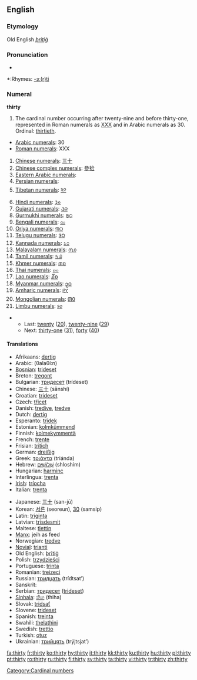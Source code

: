 ==English==
===Etymology===
Old English ''[[þritiġ]]''

===Pronunciation===
*{{audio|en-us-thirty.ogg|Audio (US)}}
 
*:Rhymes: [[Rhymes:English:-ɜː(r)ti|-ɜː(r)ti]]
===Numeral===
'''thirty'''

# The cardinal number occurring after twenty-nine and before thirty-one, represented in Roman numerals as [[XXX]] and in Arabic numerals as 30. Ordinal: [[thirtieth]].
*[[w:Arabic Numerals|Arabic numerals]]: 30
*[[w:Roman numerals|Roman numerals]]: XXX
#[[w:Chinese numerals|Chinese numerals]]: [[三十]]
#[[w:Chinese numerals|Chinese complex numerals]]: [[參拾]]
#[[w:Eastern Arabic numerals|Eastern Arabic numerals]]: {{ARchar|[[٣٠]]}}
#[[w:Eastern Arabic numerals|Persian numerals]]: {{FAchar|[[۳۰]]}}
#[[w:Indian numerals|Tibetan numerals]]: [[༣༠]]
#[[w:Indian numerals|Hindi numerals]]: [[३०]]
#[[w:Indian numerals|Gujarati numerals]]: [[૩૦]]
#[[w:Indian numerals|Gurmukhi numerals]]: [[੩੦]]
#[[w:Indian numerals|Bengali numerals]]: [[৩০]]
#[[w:Indian numerals|Oriya numerals]]: [[୩୦]]
#[[w:Indian numerals|Telugu numerals]]: [[౩౦]]
#[[w:Indian numerals|Kannada numerals]]: [[೩೦]]
#[[w:Indian numerals|Malayalam numerals]]: [[൩൦]]
#[[w:Indian numerals|Tamil numerals]]: [[௩௰]]
#[[w:Khmer script|Khmer numerals]]: [[៣០]]
#[[w:Thai numerals|Thai numerals]]: [[๓๐]]
#[[w:Lao alphabet|Lao numerals]]: [[໓໐]]
#[[w:Burmese alphabet|Myanmar numerals]]: [[၃၀]]
#[[w:Amharic language|Amharic numerals]]: [[፫፲]]
#[[w:Mongolian alphabet|Mongolian numerals]]: [[᠓᠐]]
#[[w:Limbu language|Limbu numerals]]: [[᥉᥆]]

**Last: [[twenty]] ([[20]]), [[twenty-nine]] ([[29]])
**Next: [[thirty-one]] ([[31]]), [[forty]] ([[40]])

====Translations====
{{top}}
*Afrikaans: [[dertig]]
*Arabic: {{ARchar|[[ثلاثين]]}} (θalaθí:n)
*[[Bosnian]]: [[trideset]]
*Breton: [[tregont]]
*Bulgarian: [[тридесет]] (trídeset)
*Chinese: [[三十]] (sānshí)
*Croatian: [[trideset]]
*Czech: [[třicet]]
*Danish: [[tredive]], [[tredve]]
*Dutch: [[dertig]] {{f}}
*Esperanto: [[tridek]]
*Estonian: [[kolmkümmend]]
*Finnish: [[kolmekymmentä]]
*French: [[trente]] {{m}}
*Frisian: [[tritich]]
*German: [[dreißig]] {{f}}
*Greek: [[τριάντα]] (triánda)
*Hebrew: [[שלושים|שְׁלוֹשִׁים]] (shloshím) {{mf}}
*Hungarian: [[harminc]]
*Interlingua: [[trenta]]
*[[Irish]]: [[tríocha]]
*Italian: [[trenta]]
{{mid}}
*Japanese: [[三十]] (san-jū)
*Korean: [[서른]] (seoreun), [[30]] (samsip)
*Latin: [[triginta]]
*Latvian: [[trīsdesmit]]
*Maltese: [[tlettin]]
*[[Manx]]: jeih as feed
*Norwegian: [[tredve]]
*[[Novial]]: [[trianti]]
*Old English: [[þritig|þrītiġ]]
*Polish: [[trzydzieści]]
*Portuguese: [[trinta]]
*Romanian: [[treizeci]]
*Russian: [[тридцать]] (trídtsat’)
*Sanskrit: {{Unicode|[[triṁśat]]}}
*Serbian: [[тридесет]] ([[trideset]])
*[[Sinhala]]: [[තිහ]] (thiha)
*Slovak: [[tridsať]]
*Slovene: [[trideset]]
*Spanish: [[treinta]]
*Swahili: [[thelathini]]
*Swedish: [[trettio]]
*Turkish: [[otuz]]
*Ukrainian: [[трийцять]] (trýjtsjat’)
{{bottom}}

[[Category:Cardinal numbers]]

[[fa:thirty]]
[[fr:thirty]]
[[ko:thirty]]
[[hy:thirty]]
[[it:thirty]]
[[kk:thirty]]
[[ku:thirty]]
[[hu:thirty]]
[[pl:thirty]]
[[pt:thirty]]
[[ro:thirty]]
[[ru:thirty]]
[[fi:thirty]]
[[sv:thirty]]
[[ta:thirty]]
[[vi:thirty]]
[[tr:thirty]]
[[zh:thirty]]